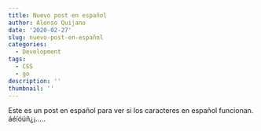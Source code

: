 ```yaml
---
title: Nuevo post en español
author: Alonso Quijano
date: '2020-02-27'
slug: nuevo-post-en-español
categories:
  - Development
tags:
  - CSS
  - go
description: ''
thumbnail: ''
---
```


Este es un post en español para ver si los caracteres en español funcionan. áéíóúñ¿¡.....